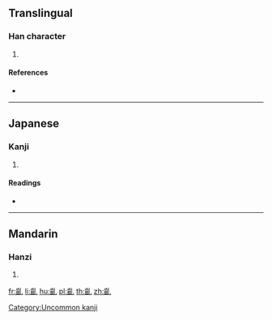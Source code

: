 {{character info/new}}
==Translingual==

===Han character===
{{Han char|rn=211|rad=齒|as=01|sn=16|four=|canj=YUU}}

# {{defn|Han|sort=齒01}}

====References====
* {{Han ref|kx=1532.140|dkj=48585|dj=2070.070|hdz=74788.030|uh=9F53|ud=40787}}

----

==Japanese==

===Kanji===
{{ja-kanji|grade=|rs=齒01}}

# {{defn|lang=ja|sort=齒01}}

====Readings====
* {{ja-readings|on=[[しん]] (shin), [[そん]] (son), [[とん]] (ton)|kun=[[かけば]] (kakeba)}}

[[Category:Uncommon kanji]]

----

==Mandarin==

===Hanzi===
{{cmn-hanzi|pin=[[chèn]] ([[chen4]])|wg=ch'en<sup>4</sup>}}

# {{defn|lang=cmn|sort=齒01}}

[[fr:齓]]
[[li:齓]]
[[hu:齓]]
[[pl:齓]]
[[th:齓]]
[[zh:齓]]